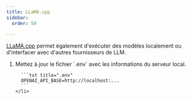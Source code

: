 ```yaml
---
title: LLaMA.cpp
sidebar:
  order: 50

---
```



[LLaMA.cpp](https://github.com/ggerganov/llama.cpp/tree/master/examples/server)
permet également d'exécuter des modèles localement ou d'interfacer avec d'autres fournisseurs de LLM.

<Steps>
  <ol>
    <li>
      Mettez à jour le fichier `.env` avec les informations du serveur local.

      ```txt title=".env"
      OPENAI_API_BASE=http://localhost:...
      ```
    </li>
  </ol>
</Steps>
